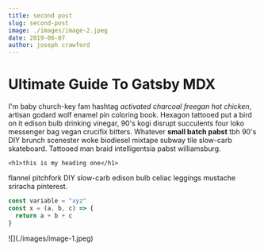```yaml
---
title: second post
slug: second-post
image: ./images/image-2.jpeg
date: 2019-06-07
author: joseph crawford
---
```



# Ultimate Guide To Gatsby MDX

I'm baby church-key fam hashtag _activated charcoal freegan hot chicken_,
artisan godard wolf enamel pin coloring book. Hexagon tattooed put a bird on
it edison bulb drinking vinegar, 90's kogi disrupt succulents four loko
messenger bag vegan crucifix bitters. Whatever **small batch pabst** tbh 90's
DIY brunch scenester woke biodiesel mixtape subway tile slow-carb skateboard.
Tattooed man braid intelligentsia pabst williamsburg.

`<h1>this is my heading one</h1>`

flannel pitchfork DIY slow-carb edison bulb celiac leggings mustache sriracha pinterest.

<Counter />

<div className="code">

```javascript
const variable = "xyz"
const x = (a, b, c) => {
  return a + b + c
}
```

</div>

<div className="post-image">![](./images/image-1.jpeg)</div>
